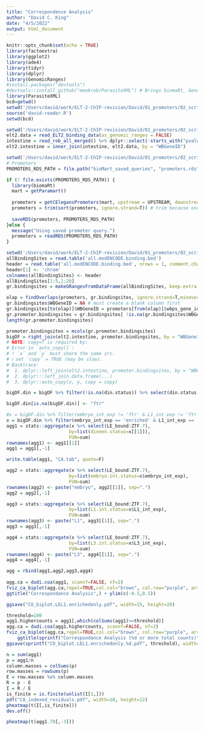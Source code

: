 ```yaml
---
title: "Correspondence Analysis"
author: "David C. King"
date: "4/5/2022"
output: html_document
---
```


```r
knitr::opts_chunk$set(echo = TRUE)
library(factoextra)
library(ggplot2)
library(ade4)
library(tidyr)
library(dplyr)
library(GenomicRanges)
#install.packages("devtools")
#devtools::install_github("meekrob/ParasiteXML") # Brings biomaRt, GenomicRanges
library(ParasiteXML)
bcd=getwd()
setwd('/Users/david/work/ELT-2-ChIP-revision/David/01_promoters/02_scripts')
source('david-reader.R')
setwd(bcd)
```

```r
setwd('/Users/david/work/ELT-2-ChIP-revision/David/01_promoters/02_scripts')
elt2.data = read_ELT2_binding_data(as_genomic_ranges = FALSE)
intestine = read_rob_all_merged() %>% dplyr::select(-starts_with("pvalue."),-starts_with("lfcSE."))
elt2.intestine = inner_join(intestine, elt2.data, by = "WBGeneID")
```

```r
setwd('/Users/david/work/ELT-2-ChIP-revision/David/01_promoters/02_scripts')
# Promoters
PROMOTERS_RDS_PATH = file.path("bioMart_saved_queries", "promoters.rds")

if (! file.exists(PROMOTERS_RDS_PATH)) {
  library(biomaRt)
  mart = getParamart()
  
  promoters = getCElegansPromoters(mart, upstream = UPSTREAM, downstream = DOWNSTREAM) 
  promoters = trim(sort(promoters, ignore.strand=T)) # trim because one interval is chrIV:-359-840 at -1000/+200
  
  saveRDS(promoters, PROMOTERS_RDS_PATH)
}else { 
  message("Using saved promoter query.")
  promoters = readRDS(PROMOTERS_RDS_PATH)
}

```


```r
setwd('/Users/david/work/ELT-2-ChIP-revision/David/01_promoters/02_scripts')
allBindingSites = read.table('all.modENCODE.binding.bed')
header = read.table('all.modENCODE.binding.bed', nrows = 1, comment.char = "")
header[1] <- 'chrom'
colnames(allBindingSites) <- header
allBindingSites[1:5,1:20]
gr.bindingsites = makeGRangesFromDataFrame(allBindingSites, keep.extra.columns = T)
```

```r
olap = findOverlaps(promoters, gr.bindingsites, ignore.strand=T,minoverlap = 100)
gr.bindingsites$WBGeneID = NA # must create a blank column first
gr.bindingsites[to(olap)]$WBGeneID = promoters[from(olap)]$wbps_gene_id
gr.promoter.bindingsites = gr.bindingsites[ !is.na(gr.bindingsites$WBGeneID)]
length(gr.promoter.bindingsites)
```



```r
promoter.bindingsites = mcols(gr.promoter.bindingsites)
bigDF = right_join(elt2.intestine, promoter.bindingsites, by = "WBGeneID",copy=T)
# NOTE: copy=T is required by:
# Error in `auto_copy()`:
# ! `x` and `y` must share the same src.
# ℹ set `copy` = TRUE (may be slow).
# Backtrace:
#  1. dplyr::left_join(elt2.intestine, promoter.bindingsites, by = "WBGeneID")
#  2. dplyr:::left_join.data.frame(...)
#  3. dplyr::auto_copy(x, y, copy = copy)

bigDF.din = bigDF %>% filter(!is.na(din.status)) %>% select(din.status.description, embryo_int_exp, L1_int_exp, L3_int_exp, LE_bound:ZTF.7) %>% select(-i, -score, -., -core.start, -core.end)

bigDF.din[is.na(bigDF.din)] <- "ftr"
```


```r
#x = bigDF.din %>% filter(embryo_int_exp != 'ftr' & L1_int_exp != 'ftr' & L3_int_exp != 'ftr')
x = bigDF.din %>% filter(embryo_int_exp == 'enriched' & L1_int_exp == 'enriched')
agg1 = stats::aggregate(x %>% select(LE_bound:ZTF.7), 
                       by=list(dineen.status=x[[1]]),
                       FUN=sum)
rownames(agg1) <- agg1[[1]]
agg1 = agg1[,-1]

write.table(agg1, "CA.tab", quote=F)

agg2 = stats::aggregate(x %>% select(LE_bound:ZTF.7), 
                       by=list(embryo.int.status=x$embryo_int_exp),
                       FUN=sum)
rownames(agg2) <- paste("embryo", agg2[[1]], sep=".")
agg2 = agg2[,-1]

agg3 = stats::aggregate(x %>% select(LE_bound:ZTF.7), 
                       by=list(L1.int.status=x$L1_int_exp),
                       FUN=sum)
rownames(agg3) <- paste("L1", agg3[[1]], sep=".")
agg3 = agg3[,-1]

agg4 = stats::aggregate(x %>% select(LE_bound:ZTF.7), 
                       by=list(L3.int.status=x$L3_int_exp),
                       FUN=sum)   
rownames(agg4) <- paste("L3", agg4[[1]], sep=".")
agg4 = agg4[,-1]

agg = rbind(agg1,agg2,agg3,agg4)
                             
agg.ca = dudi.coa(agg1, scannf=FALSE, nf=2)
fviz_ca_biplot(agg.ca,repel=TRUE,col.col="brown", col.row="purple", arrows=c(T,F), max.overlaps=70) +
ggtitle("Correspondance Analysis",) + ylim(c(-0.5,0.5)) 

ggsave("CO_biplot.LEL1.enrichedonly.pdf", width=15, height=20)

threshold=100
agg1.highercounts = agg1[,which(colSums(agg1)>=threshold)]
agg.ca = dudi.coa(agg1.highercounts, scannf=FALSE, nf=2)
fviz_ca_biplot(agg.ca,repel=TRUE,col.col="brown", col.row="purple", arrows=c(T,F)) +
    ggtitle(sprintf("Correspondance Analysis (%d or more total counts)",threshold)) + ylim(c(-0.5,0.5)) #+ xlim(c(-.3,.6))
ggsave(sprintf("CO_biplot.LEL1.enrichedonly.%d.pdf", threshold), width=15, height=20)
```

```r
n = sum(agg1)
p = agg1/n
column.masses = colSums(p)
row.masses = rowSums(p)
E = row.masses %o% column.masses
R = p - E
I = R / E
is_finite = is.finite(unlist(I[1,]))
pdf("CA_indexed_residuals.pdf", width=10, height=12)
pheatmap(t(I[,is_finite]))
dev.off()
```


```r

pheatmap(t(agg1.70[,-3]))
```
